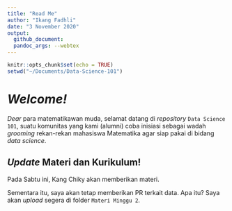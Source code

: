 ```yaml
---
title: "Read Me"
author: "Ikang Fadhli"
date: "3 November 2020"
output: 
  github_document:
  pandoc_args: --webtex
---
```


```r
knitr::opts_chunk$set(echo = TRUE)
setwd("~/Documents/Data-Science-101")
```

# _Welcome!_

_Dear_ para matematikawan muda, selamat datang di _repository_ `Data Science 101`, suatu komunitas yang kami (alumni) coba inisiasi sebagai wadah _grooming_ rekan-rekan mahasiswa Matematika agar siap pakai di bidang _data science_.


## _Update_ Materi dan Kurikulum!

Pada Sabtu ini, Kang Chiky akan memberikan materi.

Sementara itu, saya akan tetap memberikan PR terkait data. Apa itu? Saya akan _upload_ segera di folder `Materi Minggu 2`.

